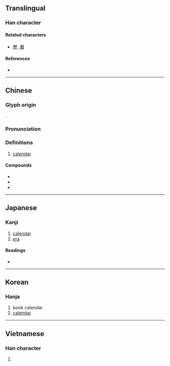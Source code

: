 {{character info/new}}
{{also|暦|历}}
==Translingual==
{{Han simplified forms|曆|暦|历}}

===Han character===
{{Han char|rn=72|rad=日|as=12|sn=16|four=71269|canj=MHDA,MDA|ids=⿸厤日}}

====Related characters====
* [[歷]], [[磿]]

====References====
* {{Han ref|kx=0500.100|dkj=14171|dj=0870.080|hdz=21536.020|uh=66C6|ud=26310|bh=BEE4|bd=48868}}

----

==Chinese==
{{zh-forms|s=历|alt=暦,𢍷}}

===Glyph origin===
{{Han etym}}
{{Han compound|厤|日|c1=p|c2=s|t1=calendar|t2=sun|ls=psc}}.

===Pronunciation===
{{zh-pron
|m=lì
|c=lik6
|h=pfs=la̍k
|mn=qz:lia̍k/tw,xm,zz:le̍k/la̍h
|mn_note=lia̍k/le̍k - literary; la̍h - vernacular
|mc=y
|oc=y
|ma=
|cat=n
}}

===Definitions===
{{zh-hanzi}}

# [[calendar]]

====Compounds====
* {{zh-l|曆本}}
* {{zh-l|曆書}}
* {{zh-l|曆數}}

----

==Japanese==
{{ja-kanji forms|暦|曆}}

===Kanji===
{{ja-kanji|grade=|rs=日12}}

# [[calendar]]
# [[era]]

====Readings====
* {{ja-readings|on=[[れき]] (reki)|kun=[[こよみ]] (koyomi)}}

----

==Korean==

===Hanja===
{{ko-hanja|hangeul=[[력]]>[[역]]|eumhun=|rv=ryeok>yeok|mr=ryŏk>yŏk|y=lyek>yek}}

# book calendar
# [[calendar]]

----

==Vietnamese==

===Han character===
{{vi-hantu|[[lịch]], [[rếch]], [[rích]], [[rịch]]|rs=日12}}

# {{defn|lang=vi|sort=日12}}